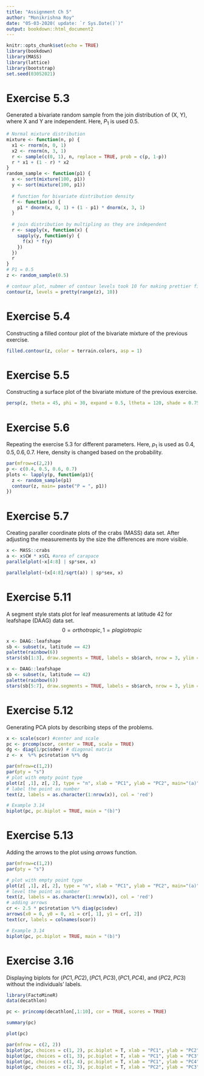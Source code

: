 ```yaml
---
title: "Assignment Ch 5"
author: "Monikrishna Roy"
date: "05-03-2020( update: `r Sys.Date()`)"
output: bookdown::html_document2
---
```


```r
knitr::opts_chunk$set(echo = TRUE)
library(bookdown)
library(MASS)
library(lattice)
library(bootstrap)
set.seed(03052021)
```

# Exercise 5.3

Generated a bivariate random sample from the join distribution of (X, Y), where X and Y are independent. Here, $P_1$ is used $0.5$.

```r
# Normal mixture distribution
mixture <- function(n, p) {
  x1 <- rnorm(n, 0, 1)
  x2 <- rnorm(n, 3, 1)
  r <- sample(c(0, 1), n, replace = TRUE, prob = c(p, 1-p))
  r * x1 + (1 - r) * x2
}
random_sample <- function(p1) {
  x <- sort(mixture(100, p1))
  y <- sort(mixture(100, p1))
  
  # function for bivariate distribution density
  f <- function(x) {
    p1 * dnorm(x, 0, 1) + (1 - p1) * dnorm(x, 3, 1)
  }
  
  # join distribution by multipling as they are independent
  r <- sapply(x, function(x) {
    sapply(y, function(y) {
      f(x) * f(y)
    })
  })
  r
}
# P1 = 0.5
z <- random_sample(0.5)
```
```r
# contour plot, nubmer of contour levels took 10 for making prettier figure.
contour(z, levels = pretty(range(z), 10))
```

# Exercise 5.4

Constructing a filled contour plot of the bivariate mixture of the previous exercise.

```r

filled.contour(z, color = terrain.colors, asp = 1)
```

# Exercise 5.5

Constructing a surface plot of the bivariate mixture of the previous exercise.

```r
persp(z, theta = 45, phi = 30, expand = 0.5, ltheta = 120, shade = 0.75, ticktype = "detailed", xlab = "X", ylab = "Y", zlab = "f(x, y)")
```

# Exercise 5.6

Repeating the exercise 5.3 for different parameters. Here, $p_1$ is used as $0.4, 0.5, 0.6, 0.7$. Here, density is changed based on the probability.

```r
par(mfrow=c(2,2))
p <- c(0.4, 0.5, 0.6, 0.7)
plots <- lapply(p, function(p1){
  z <- random_sample(p1)
  contour(z, main= paste("P = ", p1))
})

```


# Exercise 5.7

Creating paraller coordinate plots of the crabs (MASS) data set. After adjusting the measurements by the size the differences are more visible.

```r
x <- MASS::crabs
a <- x$CW * x$CL #area of carapace
parallelplot(~x[4:8] | sp*sex, x)
```
```r
parallelplot(~(x[4:8]/sqrt(a)) | sp*sex, x)
```

# Exercise 5.11

A segment style stats plot for leaf measurements at latitude 42 for leafshape (DAAG) data set. $$0=orthotropic, 1=plagiotropic$$

```r
x <- DAAG::leafshape
sb <- subset(x, latitude == 42)
palette(rainbow(6))
stars(sb[1:3], draw.segments = TRUE, labels = sb$arch, nrow = 3, ylim = c(-2,10), key.loc = c(3,-1))
```

```r
x <- DAAG::leafshape
sb <- subset(x, latitude == 42)
palette(rainbow(6))
stars(sb[5:7], draw.segments = TRUE, labels = sb$arch, nrow = 3, ylim = c(-2,10), key.loc = c(3,-1))
```

# Exercise 5.12

Generating PCA plots by describing steps of the problems.

```r
x <- scale(scor) #center and scale
pc <- prcomp(scor, center = TRUE, scale = TRUE)
dg <- diag(1/pc$sdev) # diagonal matrix
z <- x  %*% pc$rotation %*% dg 

par(mfrow=c(1,2))
par(pty = "s")
# plot with empty point type
plot(z[ ,1], z[, 2], type = "n", xlab = "PC1", ylab = "PC2", main="(a)")
# label the point as number
text(z, labels = as.character(1:nrow(x)), col = 'red')

# Example 3.14
biplot(pc, pc.biplot = TRUE, main = "(b)")
```

# Exercise 5.13

Adding the arrows to the plot using $arrows$ function.

```r
par(mfrow=c(1,2))
par(pty = "s")

# plot with empty point type
plot(z[ ,1], z[, 2], type = "n", xlab = "PC1", ylab = "PC2", main="(a)")
# level the point as number
text(z, labels = as.character(1:nrow(x)), col = 'red')
# adding arrows
cr <- 2.5 * pc$rotation %*% diag(pc$sdev)
arrows(x0 = 0, y0 = 0, x1 = cr[, 1], y1 = cr[, 2])
text(cr, labels = colnames(scor))

# Example 3.14
biplot(pc, pc.biplot = TRUE, main = "(b)")
```

# Exercise 3.16

Displaying biplots for $(PC1, PC2), (PC1, PC3), (PC1, PC4),$ and $(PC2, PC3)$ without the individuals’ labels.

```r
library(FactoMineR)
data(decathlon)

pc <- princomp(decathlon[,1:10], cor = TRUE, scores = TRUE)

summary(pc)
```

```r
plot(pc)
```

```r
par(mfrow = c(2, 2))
biplot(pc, choices = c(1, 2), pc.biplot = T, xlab = "PC1", ylab = "PC2", xlabs = rep("", nrow(decathlon)), col = 'red', main = "(a)")
biplot(pc, choices = c(1, 3), pc.biplot = T, xlab = "PC1", ylab = "PC3", xlabs = rep("", nrow(decathlon)), col = 'red', main = "(b)")
biplot(pc, choices = c(1, 4), pc.biplot = T, xlab = "PC1", ylab = "PC4", xlabs = rep("", nrow(decathlon)), col = 'red', main = "(c)")
biplot(pc, choices = c(2, 3), pc.biplot = T, xlab = "PC2", ylab = "PC3", xlabs = rep("", nrow(decathlon)), col = 'red', main = "(d)")
```
